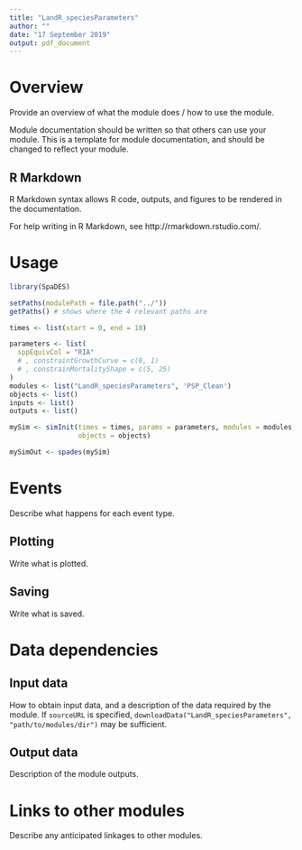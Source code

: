 ```yaml
---
title: "LandR_speciesParameters"
author: ""
date: "17 September 2019"
output: pdf_document
---
```


# Overview

Provide an overview of what the module does / how to use the module.

Module documentation should be written so that others can use your module.
This is a template for module documentation, and should be changed to reflect your module.

## R Markdown

R Markdown syntax allows R code, outputs, and figures to be rendered in the documentation.

For help writing in R Markdown, see http://rmarkdown.rstudio.com/.

# Usage

```r
library(SpaDES)

setPaths(modulePath = file.path("../"))
getPaths() # shows where the 4 relevant paths are

times <- list(start = 0, end = 10)

parameters <- list(
  sppEquivCol = "RIA"
  # , constraintGrowthCurve = c(0, 1)
  # , constrainMortalityShape = c(5, 25)
)
modules <- list("LandR_speciesParameters", 'PSP_Clean')
objects <- list()
inputs <- list()
outputs <- list()

mySim <- simInit(times = times, params = parameters, modules = modules,
                 objects = objects)

mySimOut <- spades(mySim)
```

# Events

Describe what happens for each event type.

## Plotting

Write what is plotted.

## Saving

Write what is saved.

# Data dependencies

## Input data

How to obtain input data, and a description of the data required by the module.
If `sourceURL` is specified, `downloadData("LandR_speciesParameters", "path/to/modules/dir")` may be sufficient.

## Output data

Description of the module outputs.

# Links to other modules

Describe any anticipated linkages to other modules.

